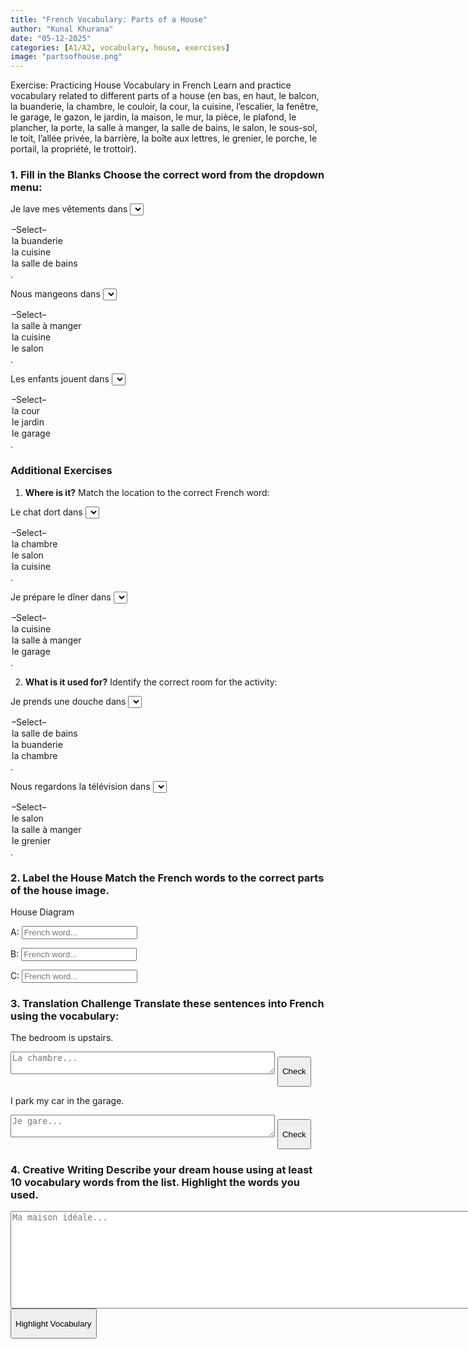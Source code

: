 ```yaml
---
title: "French Vocabulary: Parts of a House" 
author: "Kunal Khurana" 
date: "05-12-2025" 
categories: [A1/A2, vocabulary, house, exercises] 
image: "partsofhouse.png"
---
```


:::: {.content-visible when-profile="english"}

Exercise: Practicing House Vocabulary in French Learn and practice vocabulary related to different parts of a house (en bas, en haut, le balcon, la buanderie, la chambre, le couloir, la cour, la cuisine, l’escalier, la fenêtre, le garage, le gazon, le jardin, la maison, le mur, la pièce, le plafond, le plancher, la porte, la salle à manger, la salle de bains, le salon, le sous-sol, le toit, l’allée privée, la barrière, la boîte aux lettres, le grenier, le porche, le portail, la propriété, le trottoir).

### 1.  Fill in the Blanks Choose the correct word from the dropdown menu:

Je lave mes vêtements dans <select onchange="checkVocabWithPoints(this, 'la buanderie')">

<option value="">--Select--</option> <option value="la buanderie">la buanderie</option> <option value="la cuisine">la cuisine</option> <option value="la salle de bains">la salle de bains</option> </select>.

Nous mangeons dans <select onchange="checkVocabWithPoints(this, 'la salle à manger')">

<option value="">--Select--</option> <option value="la salle à manger">la salle à manger</option> <option value="la cuisine">la cuisine</option> <option value="le salon">le salon</option> </select>.

Les enfants jouent dans <select onchange="checkVocabWithPoints(this, 'la cour')">

<option value="">--Select--</option> <option value="la cour">la cour</option> <option value="le jardin">le jardin</option> <option value="le garage">le garage</option> </select>.

### Additional Exercises

1. **Where is it?** Match the location to the correct French word:

Le chat dort dans <select onchange="checkVocabWithPoints(this, 'la chambre')">

<option value="">--Select--</option> <option value="la chambre">la chambre</option> <option value="le salon">le salon</option> <option value="la cuisine">la cuisine</option> </select>.

Je prépare le dîner dans <select onchange="checkVocabWithPoints(this, 'la cuisine')">

<option value="">--Select--</option> <option value="la cuisine">la cuisine</option> <option value="la salle à manger">la salle à manger</option> <option value="le garage">le garage</option> </select>.

2. **What is it used for?** Identify the correct room for the activity:

Je prends une douche dans <select onchange="checkVocabWithPoints(this, 'la salle de bains')">

<option value="">--Select--</option> <option value="la salle de bains">la salle de bains</option> <option value="la buanderie">la buanderie</option> <option value="la chambre">la chambre</option> </select>.

Nous regardons la télévision dans <select onchange="checkVocabWithPoints(this, 'le salon')">

<option value="">--Select--</option> <option value="le salon">le salon</option> <option value="la salle à manger">la salle à manger</option> <option value="le grenier">le grenier</option> </select>.


### 2.  Label the House Match the French words to the correct parts of the house image.

House Diagram

A: <input type="text" placeholder="French word..." onchange="checkLabel(this, 'la fenêtre')">

B: <input type="text" placeholder="French word..." onchange="checkLabel(this, 'la porte')">

C: <input type="text" placeholder="French word..." onchange="checkLabel(this, 'le toit')">

### 3.  Translation Challenge Translate these sentences into French using the vocabulary:

The bedroom is upstairs.

```{=html}
<textarea placeholder="La chambre..." rows="2" cols="50"></textarea>
```

<button onclick="checkTranslation(this.previousElementSibling, &#39;La chambre est en haut.&#39;)">

Check

</button>

I park my car in the garage.

```{=html}
<textarea placeholder="Je gare..." rows="2" cols="50"></textarea>
```

<button onclick="checkTranslation(this.previousElementSibling, &#39;Je gare ma voiture dans le garage.&#39;)">

Check

</button>

### 4.  Creative Writing Describe your dream house using at least 10 vocabulary words from the list. Highlight the words you used.

```{=html}
<textarea placeholder="Ma maison idéale..." rows="10" cols="100"></textarea>
```

<button onclick="highlightVocab(this.previousElementSibling)">

Highlight Vocabulary

</button>

::: feedback
:::

```{=html}
<script>
  // Function to check dropdown answers
  function checkVocab(selectElement, correctAnswer) {
	const userAnswer = selectElement.value.trim();
	const feedback = selectElement.nextElementSibling;
	if (userAnswer === correctAnswer) {
	  feedback.textContent = "✓ Correct!";
	  feedback.style.color = "green";
	} else if (userAnswer) {
	  feedback.textContent = "✗ Try again!";
	  feedback.style.color = "red";
	}
  }

  // Function to check labeled parts
  function checkLabel(inputElement, correctAnswer) {
	const userAnswer = inputElement.value.trim().toLowerCase();
	if (userAnswer === correctAnswer.toLowerCase()) {
	  inputElement.style.backgroundColor = "#e6ffe6";
	} else {
	  inputElement.style.backgroundColor = "#ffebeb";
	}
  }

  // Function to highlight vocabulary
  function highlightVocab(textareaElement) {
	const vocabList = [
	  "en bas", "en haut", "le balcon", "la buanderie", "la chambre", "le couloir",
	  "la cour", "la cuisine", "l’escalier", "la fenêtre", "le garage", "le gazon",
	  "le jardin", "la maison", "le mur", "la pièce", "le plafond", "le plancher",
	  "la porte", "la salle à manger", "la salle de bains", "le salon", "le sous-sol",
	  "le toit", "l’allée privée", "la barrière", "la boîte aux lettres", "le grenier",
	  "le porche", "le portail", "la propriété", "le trottoir"
	];
	let userText = textareaElement.value;
	vocabList.forEach(word => {
	  const regex = new RegExp(`\\b${word}\\b`, "gi");
	  userText = userText.replace(regex, `<span style="background-color: yellow">${word}</span>`);
	});
	const feedback = textareaElement.nextElementSibling.nextElementSibling;
	feedback.innerHTML = "<strong>Vocabulary used:</strong><br>" + userText;
  }
</script>
```
:::